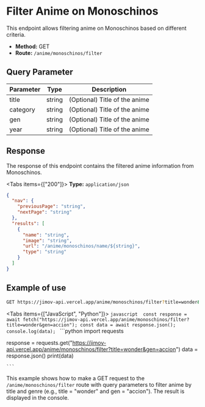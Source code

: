 
# Filter Anime on Monoschinos

This endpoint allows filtering anime on Monoschinos based on different criteria.

- **Method:** GET
- **Route:** `/anime/monoschinos/filter`

## Query Parameter

| Parameter | Type   | Description                   |
| --------- | ------ | ----------------------------- |
| title     | string | (Optional) Title of the anime |
| category  | string | (Optional) Title of the anime |
| gen       | string | (Optional) Title of the anime |
| year      | string | (Optional) Title of the anime |

## Response

The response of this endpoint contains the filtered anime information from Monoschinos.

<Tabs items={["200"]}>
  <Tab>**Type:** `application/json` </Tab>
</Tabs>

```json
{
  "nav": {
    "previousPage": "string",
    "nextPage": "string"
  },
  "results": [
    {
      "name": "string",
      "image": "string",
      "url": "/anime/monoschinos/name/${string}",
      "type": "string"
    }
  ]
}
```

## Example of use

```bash
GET https://jimov-api.vercel.app/anime/monoschinos/filter?title=wonder&gen=accion
```

<Tabs items={["JavaScript", "Python"]}>
  <Tab>
    ```javascript 
    const response = await fetch("https://jimov-api.vercel.app/anime/monoschinos/filter?title=wonder&gen=accion");
const data = await response.json();
console.log(data);
    ```
  </Tab>
   <Tab>
    ```python 
    import requests

response = requests.get("https://jimov-api.vercel.app/anime/monoschinos/filter?title=wonder&gen=accion")
data = response.json()
print(data)

    ```

  </Tab>
</Tabs>

This example shows how to make a GET request to the `/anime/monoschinos/filter` route with query parameters to filter anime by title and genre (e.g., title = "wonder" and gen = "accion"). The result is displayed in the console.
